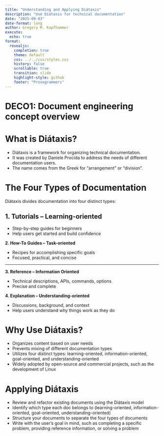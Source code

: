 ```yaml
---
title: "Understanding and Applying Diátaxis"
description: "Use Diátaxis for technical documentation"
date: "2025-09-03"
date-format: long
author: Gregory M. Kapfhammer
execute:
  echo: true
format:
  revealjs:
    completion: true
    theme: default
    css: ../../css/styles.css
    history: false
    scrollable: true
    transition: slide
    highlight-style: github
    footer: "Prosegrammers"
---
```


# DECO1: Document engineering concept overview

# What is Diátaxis?

- Diátaxis is a framework for organizing technical documentation.
- It was created by Daniele Procida to address the needs of different documentation users.
- The name comes from the Greek for "arrangement" or "division".

# The Four Types of Documentation

Diátaxis divides documentation into four distinct types:


## 1. Tutorials – Learning-oriented

- Step-by-step guides for beginners
- Help users get started and build confidence

__2. How-To Guides – Task-oriented__

- Recipes for accomplishing specific goals
- Focused, practical, and concise

---

__3. Reference – Information Oriented__

- Technical descriptions, APIs, commands, options
- Precise and complete

__4. Explanation – Understanding-oriented__

- Discussions, background, and context
- Help users understand why things work as they do

# Why Use Diátaxis?

- Organizes content based on user needs
- Prevents mixing of different documentation types
- Utilizes four distinct types: learning-oriented, information-oriented, goal-oriented, and understanding-oriented
- Widely adopted by open-source and commercial projects, such as the development of Linux

# Applying Diátaxis

- Review and refactor existing documents using the Diátaxis model
- Identify which type each doc belongs to (learning-oriented, information-oriented, goal-oriented, understanding-oriented)
- Structure your documents to separate the four types of documents
- Write with the user's goal in mind, such as completing a specific problem, providing reference information, or solving a problem
